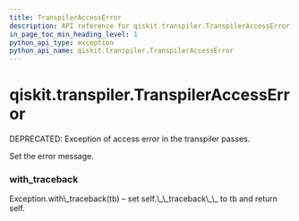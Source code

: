 ```yaml
---
title: TranspilerAccessError
description: API reference for qiskit.transpiler.TranspilerAccessError
in_page_toc_min_heading_level: 1
python_api_type: exception
python_api_name: qiskit.transpiler.TranspilerAccessError
---
```


# qiskit.transpiler.TranspilerAccessError

<Class id="qiskit.transpiler.TranspilerAccessError" github="https://github.com/qiskit/qiskit/tree/stable/0.18/qiskit/transpiler/exceptions.py" signature="TranspilerAccessError(*message)">
  DEPRECATED: Exception of access error in the transpiler passes.

  Set the error message.

  ### with\_traceback

  <Function id="qiskit.transpiler.TranspilerAccessError.with_traceback" name="with_traceback" signature="with_traceback()">
    Exception.with\_traceback(tb) – set self.\_\_traceback\_\_ to tb and return self.
  </Function>
</Class>

